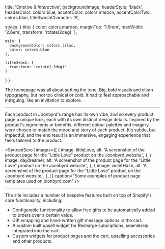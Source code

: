 




  title: 'Emotive & _Interactive_',
  backgroundImage,
  headerStyle: 'black',
  headerColor: colors.blue,
  accentColor: colors.maroon,
  accentColorTwo: colors.blue,
  titleSwashCharacter: 'A',

styles: {
title: {
color: colors.maroon,
marginTop: '1.5rem',
maxWidth: '2.6em',
transform: 'rotate(2deg)'
},

    main: {
      backgroundColor: colors.lilac,
      color: colors.blue
    },

    titleSwash: {
      transform: 'rotate(-3deg)'
    }

}
}

The homepage was all about setting the tone. Big, bold visuals and clean typography, but not too clinical or cold. It had to feel approachable and intriguing, like an invitation to explore.

<ContentImage
  src={webOne}
  alt="A screenshot of the homepage the Joonbyrd website"
  caption="The joonbyrd.com homepage"
/>

---

Each product in Joonbyrd's range has its own vibe, and so every product page a unique look, each with its own distinct design details. Inspired by the product's ingredients or benefits, different colour palettes and imagery were chosen to match the mood and story of each product. It's subtle, but impactful, and the end result is an immersive, engaging experience that feels tailored to the product.

<SyncedScroll
  images={[
    {
      image: littleLove,
      alt: 'A screenshot of the product page for the "Little Love" product on the Joonbyrd website.',
    },
    {
      image: daydreamer,
      alt: 'A screenshot of the product page for the "Little Love" product on the Joonbyrd website.',
    },
    {
      image: violetHaze,
      alt: 'A screenshot of the product page for the "Little Love" product on the Joonbyrd website.',
    },
  ]}
  caption="Some examples of product page templates used on joonbyrd.com"
/>

---

The site includes a number of bespoke features built on top of Shopify's core functionality, including:

- Configurable functionality to allow free gifts to be automatically added to orders over a certain value.
- Gift wrapping and hand-written gift message options in the cart.
- A custom built upsell widget for Recharge subcriptions, seamlessly integrated into the cart.
- Custom widgets for product pages and the cart, upselling accessories and other products.


